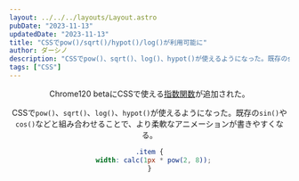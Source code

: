 ```yaml
---
layout: ../../../layouts/Layout.astro
pubDate: "2023-11-13"
updatedDate: "2023-11-13"
title: "CSSでpow()/sqrt()/hypot()/log()が利用可能に"
author: ダーシノ
description: "CSSでpow()、sqrt()、log()、hypot()が使えるようになった。既存のsin()やcos()などと組み合わせることで、より柔軟なアニメーションが書きやすくなる。"
tags: ["CSS"]
---
```



<Header {...frontmatter} />

Chrome120 betaにCSSで使える[指数関数](https://developer.mozilla.org/ja/docs/Web/CSS/CSS_Functions#%E6%8C%87%E6%95%B0%E9%96%A2%E6%95%B0)が追加された。

CSSで`pow()`、`sqrt()`、`log()`、`hypot()`が使えるようになった。既存の`sin()`や`cos()`などと組み合わせることで、より柔軟なアニメーションが書きやすくなる。

```css
.item {
  width: calc(1px * pow(2, 8));
}

